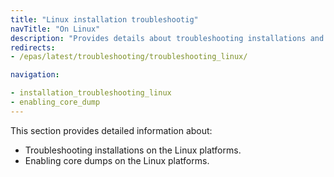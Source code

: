 ```yaml
---
title: "Linux installation troubleshootig"
navTitle: "On Linux"
description: "Provides details about troubleshooting installations and enabling core dumps on the Linux platforms"
redirects:
- /epas/latest/troubleshooting/troubleshooting_linux/

navigation:

- installation_troubleshooting_linux
- enabling_core_dump
---
```


This section provides detailed information about:

- Troubleshooting installations on the Linux platforms.
- Enabling core dumps on the Linux platforms.